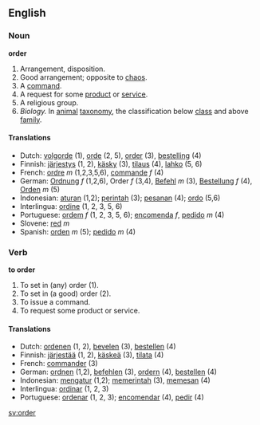 ==English==

===Noun===
'''order'''
# Arrangement, disposition.
# Good arrangement; opposite to [[chaos]].
# A [[command]].
# A request for some [[product]] or [[service]].
# A religious group.
#  ''Biology.''  In [[animal]] [[taxonomy]], the classification below [[class]] and above [[family]].

====Translations====
*Dutch: [[volgorde]] (1), [[orde]] (2, 5), [[order]] (3), [[bestelling]] (4)
*Finnish: [[järjestys]] (1, 2), [[käsky]] (3), [[tilaus]] (4), [[lahko]] (5, 6)
*French: [[ordre]] ''m'' (1,2,3,5,6), [[commande]] ''f'' (4)
*German: [[Ordnung]] ''f'' (1,2,6), Order ''f'' (3,4), [[Befehl]] ''m'' (3), [[Bestellung]] ''f'' (4), [[Orden]] ''m'' (5)
*Indonesian: [[aturan]] (1,2); [[perintah]] (3); [[pesanan]] (4); [[ordo]] (5,6)
*Interlingua: [[ordine]] (1, 2, 3, 5, 6)
*Portuguese: [[ordem]] ''f'' (1, 2, 3, 5, 6); [[encomenda]] ''f'', [[pedido]] ''m'' (4)
*Slovene: [[red]] ''m''
*Spanish: [[orden]] ''m'' (5); [[pedido]] ''m'' (4)

===Verb===
'''to order'''
# To set in (any) order (1).
# To set in (a good) order (2).
# To issue a command.
# To request some product or service.

====Translations====

*Dutch: [[ordenen]] (1, 2), [[bevelen]] (3), [[bestellen]] (4)
*Finnish: [[järjestää]] (1, 2), [[käskeä]] (3), [[tilata]] (4)
*French: [[commander]] (3)
*German: [[ordnen]] (1,2), [[befehlen]] (3), [[ordern]] (4), [[bestellen]] (4)
*Indonesian: [[mengatur]] (1,2); [[memerintah]] (3), [[memesan]] (4) 
*Interlingua: [[ordinar]] (1, 2, 3)
*Portuguese: [[ordenar]] (1, 2, 3); [[encomendar]] (4), [[pedir]] (4)

[[sv:order]]